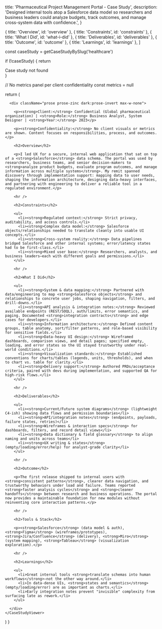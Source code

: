 
  title: 'Pharmaceutical Project Management Portal - Case Study',
  description: 'Designed internal tools atop a Salesforce data model so researchers and business leaders could analyze budgets, track outcomes, and manage cross-system data with confidence.',
}

  { title: 'Overview', id: 'overview' },
  { title: 'Constraints', id: 'constraints' },
  { title: 'What I Did', id: 'what-i-did' },
  { title: 'Deliverables', id: 'deliverables' },
  { title: 'Outcome', id: 'outcome' },
  { title: 'Learnings', id: 'learnings' },
]

  const caseStudy = getCaseStudyBySlug('healthcare')
  
  if (!caseStudy) {
    return <div>Case study not found</div>
  }

  // No metrics panel per client confidentiality
  const metrics = null

  return (
    <CaseStudyViewer caseStudy={caseStudy} metrics={metrics}>
      
      <div className="prose prose-zinc dark:prose-invert max-w-none">
        
        <p><strong>Client:</strong> Confidential (Global pharmaceutical organization) | <strong>Role:</strong> Business Analyst, System Designer | <strong>Year:</strong> 2023</p>
        
        <p><strong>Confidentiality:</strong> No client visuals or metrics are shown. Content focuses on responsibilities, process, and outcomes.</p>

        <h2>Overview</h2>

        <p>I led UX for a secure, internal web application that sat on top of a <strong>Salesforce</strong> data schema. The portal was used by researchers, business teams, and senior decision-makers to <strong>analyze product budgets, evaluate program outcomes, and manage information across multiple systems</strong>. My remit spanned discovery through implementation support: mapping data to user needs, shaping the information architecture, designing data-heavy interfaces, and partnering with engineering to deliver a reliable tool in a regulated environment.</p>

        <hr />

        <h2>Constraints</h2>

        <ul>
          <li><strong>Regulated context:</strong> Strict privacy, auditability, and access controls.</li>
          <li><strong>Complex data model:</strong> Salesforce objects/relationships needed to translate cleanly into usable UI concepts.</li>
          <li><strong>Cross-system reality:</strong> Data pipelines bridged Salesforce and other internal systems; error/latency states had to be first-class.</li>
          <li><strong>Mixed user base:</strong> Researchers, analysts, and business leaders—each with different goals and permissions.</li>
        </ul>

        <hr />

        <h2>What I Did</h2>

        <ul>
          <li><strong>System & data mapping:</strong> Partnered with data/engineering to map <strong>Salesforce objects</strong> and relationships to concrete user jobs, shaping navigation, filters, and drill-downs.</li>
          <li><strong>API analysis & integration notes:</strong> Reviewed available endpoints (REST/SOQL), auth/limits, error semantics, and paging. Documented <strong>integration contracts</strong> and edge cases for developers.</li>
          <li><strong>Information architecture:</strong> Defined content groups, table anatomy, sort/filter patterns, and role-based visibility for sensitive fields.</li>
          <li><strong>Data-heavy UI design:</strong> Wireframed dashboards, comparison views, and detail pages; specified empty, loading, and error states so the UI stayed trustworthy under real-world conditions.</li>
          <li><strong>Visualization standards:</strong> Established conventions for charts/tables (legends, units, thresholds), and when to chart vs. table for clarity.</li>
          <li><strong>Delivery support:</strong> Authored PRDs/acceptance criteria, paired with devs during implementation, and supported QA for high-risk flows.</li>
        </ul>

        <hr />

        <h2>Deliverables</h2>

        <ul>
          <li><strong>Current/Future system diagrams</strong> (lightweight C4-ish) showing data flows and permission boundaries</li>
          <li><strong>API/integration notes</strong> (endpoints, payloads, failure states, retries)</li>
          <li><strong>Wireframes & interaction specs</strong> for dashboards, filters, and record detail views</li>
          <li><strong>Data dictionary & field glossary</strong> to align naming and units across teams</li>
          <li><strong>UX writing & states</strong> (empty/loading/error/help) for analyst-grade clarity</li>
        </ul>

        <hr />

        <h2>Outcome</h2>

        <p>The first release shipped to internal users with <strong>consistent patterns</strong>, clearer data navigation, and trustworthy behaviors under load and failure. Teams reported <strong>faster analysis cycles</strong> and <strong>cleaner handoffs</strong> between research and business operations. The portal now provides a maintainable foundation for new modules without reinventing core interaction patterns.</p>

        <hr />

        <h2>Tools & Stack</h2>

        <p><strong>Salesforce</strong> (data model & auth), <strong>Figma</strong> (wireframes/prototypes), <strong>Jira/Confluence</strong> (delivery), <strong>Miro</strong> (system mapping), <strong>Tableau</strong> (visualization exploration).</p>

        <hr />

        <h2>Learnings</h2>

        <ul>
          <li>Great internal tools <strong>translate schemas into human workflows</strong>—not the other way around.</li>
          <li>In data-dense UIs, <strong>states and semantics</strong> (empty/loading/error) are as important as charts.</li>
          <li>Early integration notes prevent "invisible" complexity from surfacing late as rework.</li>
        </ul>

      </div>
    </CaseStudyViewer>
  )
}